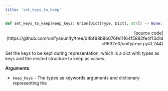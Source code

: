 ```yaml
---
title: 'set_keys_to_keep'
---
```


```python
def set_keys_to_keep(keep_keys: Union[Dict[Type, Dict], str]) -> None:
```

<p align="right">[source code](https://github.com/unifyai/unify/tree/d4bf98b8b076fe11164f5882fe4f13d1dc9632e0/unify/repr.py#L244)</p>

Set the keys to be kept during representation, which is a dict with types as keys
and the nested structure to keep as values.

**Arguments**:

- `keep_keys` - The types as keywords arguments and dictionary representing the